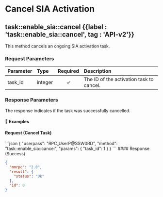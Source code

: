 
# Cancel SIA Activation

## task::enable\_sia::cancel {{label : 'task::enable_sia::cancel', tag : 'API-v2'}}

This method cancels an ongoing SIA activation task.

### Request Parameters

| Parameter | Type    | Required | Description                              |
| :-------- | :------ | :------: | :--------------------------------------- |
| task\_id  | integer |     ✓    | The ID of the activation task to cancel. |

### Response Parameters

The response indicates if the task was successfully cancelled.

#### 📌 Examples

#### Request (Cancel Task)

<CodeGroup title="Cancel SIA Activation" tag="POST" label="task::enable_sia::cancel">
  ```json
  {
    "userpass": "RPC_UserP@SSW0RD",
    "method": "task::enable_sia::cancel",
    "params": {
      "task_id": 1
    }
  }
  ```
</CodeGroup>

<CollapsibleSection expandedText="Hide Response" collapsedText="Show Response">
  #### Response (Success)

  ```json
  {
    "mmrpc": "2.0",
    "result": {
      "status": "Ok"
    },
    "id": 0
  }
  ```
</CollapsibleSection>
